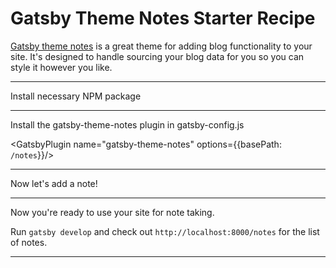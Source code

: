 # Gatsby Theme Notes Starter Recipe

[Gatsby theme notes](https://www.gatsbyjs.org/packages/gatsby-theme-notes) is a great theme for adding blog functionality to your site. It's designed to handle sourcing your blog data for you so you can style it however you like.

---

Install necessary NPM package

<NPMPackage name="gatsby-theme-notes" />

---

Install the gatsby-theme-notes plugin in gatsby-config.js

<GatsbyPlugin name="gatsby-theme-notes" options={{basePath: `/notes`}}/>

---
Now let's add a note!

<File path="content/notes/learning.md" content="https://gist.githubusercontent.com/laurieontech/cf90cbee0bc69b106f2fa5109d055372/raw/58a012c02b6e9fffe3e93bc2a57bd5f01ef281b8/learning.md"/>

---

Now you're ready to use your site for note taking.

Run `gatsby develop` and check out `http://localhost:8000/notes` for the list of notes.

---

